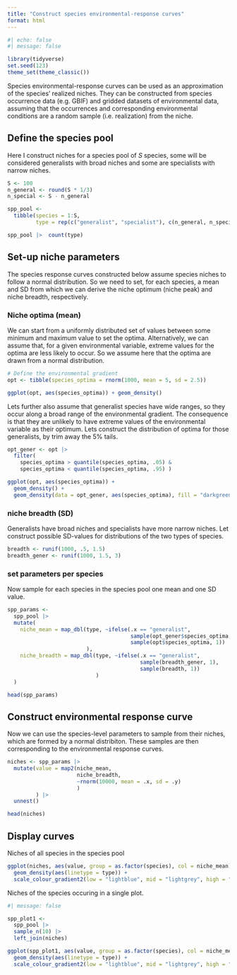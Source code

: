 ```yaml
---
title: "Construct species environmental-response curves"
format: html
---
```


```r
#| echo: false
#| message: false

library(tidyverse)
set.seed(123)
theme_set(theme_classic())
```

Species environmental-response curves can be used as an approximation of the species' realized niches. They can be constructed from species occurrence data (e.g. GBIF) and gridded datasets of environmental data, assuming that the occurrences and corresponding environmental conditions are a random sample (i.e. realization) from the niche.

## Define the species pool

Here I construct niches for a species pool of $S$ species, some will be considered generalists with broad niches and some are specialists with narrow niches.

```r
S <- 100
n_general <- round(S * 1/3)
n_special <- S - n_general

spp_pool <- 
  tibble(species = 1:S,
         type = rep(c("generalist", "specialist"), c(n_general, n_special)))

spp_pool |>  count(type)
```

## Set-up niche parameters

The species response curves constructed below assume species niches to follow a normal distribution. So we need to set, for each species, a mean and SD from which we can derive the niche optimum (niche peak) and niche breadth, respectively.

### Niche optima (mean)

We can start from a uniformly distributed set of values between some minimum and maximum value to set the optima. Alternatively, we can assume that, for a given environmental variable, extreme values for the optima are less likely to occur. So we assume here that the optima are drawn from a normal distribution.

```r
# Define the environmental gradient
opt <- tibble(species_optima = rnorm(1000, mean = 5, sd = 2.5))

ggplot(opt, aes(species_optima)) + geom_density()
```
Lets further also assume that generalist species have wide ranges, so they occur along a broad range of the environmental gradient. The consequence is that they are unlikely to have extreme values of the environmental variable as their optimum. Lets construct the distribution of optima for those generalists, by trim away the 5% tails.

```r
opt_gener <- opt |> 
  filter(
    species_optima > quantile(species_optima, .05) & 
    species_optima < quantile(species_optima, .95) )

ggplot(opt, aes(species_optima)) + 
  geom_density() +
  geom_density(data = opt_gener, aes(species_optima), fill = "darkgreen", alpha = .5)
```
### niche breadth (SD)

Generalists have broad niches and specialists have more narrow niches. Let construct possible SD-values for distributions of the two types of species.

```r
breadth <- runif(1000, .5, 1.5)
breadth_gener <- runif(1000, 1.5, 3)
```

### set parameters per species

Now sample for each species in the species pool one mean and one SD value.

```r
spp_params <- 
  spp_pool |> 
  mutate(
    niche_mean = map_dbl(type, ~ifelse(.x == "generalist", 
                                       sample(opt_gener$species_optima, 1), 
                                       sample(opt$species_optima, 1))
                         ),
    niche_breadth = map_dbl(type, ~ifelse(.x == "generalist",
                                          sample(breadth_gener, 1),
                                          sample(breadth, 1))
                            )
  )

head(spp_params)
```

## Construct environmental response curve

Now we can use the species-level parameters to sample from their niches, which are formed by a normal distribiton. These samples are then corresponding to the environmental response curves.

```r
niches <- spp_params |> 
  mutate(value = map2(niche_mean, 
                      niche_breadth, 
                      ~rnorm(10000, mean = .x, sd = .y)
                      )
         ) |> 
  unnest()

head(niches)
```

## Display curves

Niches of all species in the species pool

```r
ggplot(niches, aes(value, group = as.factor(species), col = niche_mean)) +
  geom_density(aes(linetype = type)) +
  scale_colour_gradient2(low = "lightblue", mid = "lightgrey", high = "darkred", midpoint = 5)
```

Niches of the species occuring in a single plot.

```r
#| message: false

spp_plot1 <- 
  spp_pool |> 
  sample_n(10) |> 
  left_join(niches)

ggplot(spp_plot1, aes(value, group = as.factor(species), col = niche_mean)) +
  geom_density(aes(linetype = type)) +
  scale_colour_gradient2(low = "lightblue", mid = "lightgrey", high = "darkred", midpoint = 5)
```

